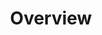 ---
title: Overview
description: Getting Started with Filecoin Onchain Cloud.
sidebar:
  order: 0
---